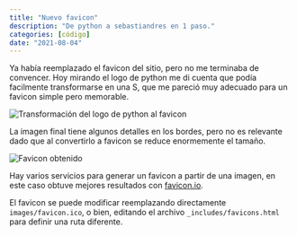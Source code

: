 ```yaml
---
title: "Nuevo favicon"
description: "De python a sebastiandres en 1 paso."
categories: [código]
date: "2021-08-04"
---
```


Ya había reemplazado el favicon del sitio, pero no me terminaba de convencer.
Hoy mirando el logo de python me di cuenta que podía facilmente transformarse en una S,
que me pareció muy adecuado para un favicon simple pero memorable. 

![](../_images/2021-08-04-favicon/transformacion.png "Transformación del logo de python al favicon")

La imagen final tiene algunos detalles en los bordes, pero no es relevante
dado que al convertirlo a favicon se reduce enormemente el tamaño.

![](../_images/2021-08-04-favicon/preview.png "Favicon obtenido")

Hay varios servicios para generar un favicon a partir de una imagen, en este caso obtuve mejores resultados con [favicon.io](https://favicon.io/).

El favicon se puede modificar reemplazando directamente `images/favicon.ico`, o bien,
editando el archivo `_includes/favicons.html` para definir una ruta diferente. 